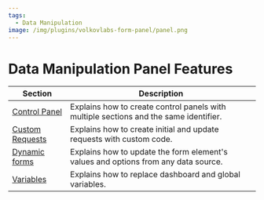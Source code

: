 ```yaml
---
tags:
  - Data Manipulation
image: /img/plugins/volkovlabs-form-panel/panel.png
---
```



# Data Manipulation Panel Features

| Section                       | Description                                                                             |
| ----------------------------- | --------------------------------------------------------------------------------------- |
| [Control Panel](../control)   | Explains how to create control panels with multiple sections and the same identifier.   |
| [Custom Requests](../request) | Explains how to create initial and update requests with custom code.                    |
| [Dynamic forms](../dynamic)   | Explains how to update the form element's values and options from any data source.      |
| [Variables](../variables)     | Explains how to replace dashboard and global variables.                                 |

